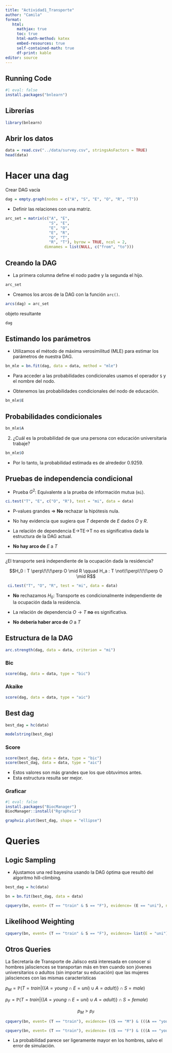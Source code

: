 ```yaml
---
title: "Actividad1_Transporte"
author: "Camila"
format:
   html:
     mathjax: true
     toc: true
     html-math-method: katex
     embed-resources: true
     self-contained-math: true
     df-print: kable
editor: source
---
```


## Running Code

```r
#| eval: false
install.packages("bnlearn")
```

## Librerías

```r
library(bnlearn)
```

## Abrir los datos

```r
data = read.csv("../data/survey.csv", stringsAsFactors = TRUE)
head(data)
```

# Hacer una dag

Crear DAG vacía

```r
dag = empty.graph(nodes = c("A", "S", "E", "O", "R", "T"))
```

-   Definir las relaciones con una matriz.

```r
arc_set = matrix(c("A", "E", 
                   "S", "E",
                   "E", "O",
                   "E", "R",
                   "O", "T",
                   "R", "T"), byrow = TRUE, ncol = 2,
                 dimnames = list(NULL, c("from", "to")))

```

## **Creando la DAG**

-   La primera columna define el nodo padre y la segunda el hijo.

```r
arc_set
```

-   Creamos los arcos de la DAG con la función `arc()`.

```r
arcs(dag) = arc_set
```

objeto resultante

```r
dag
```

## **Estimando los parámetros**

-   Utilizamos el método de máxima verosimilitud (MLE) para estimar los parámetros de nuestra DAG.

```r
bn_mle = bn.fit(dag, data = data, method = "mle")
```

-   Para acceder a las probabilidades condicionales usamos el operador `$` y el nombre del nodo.

-   Obtenemos las probabilidades condicionales del nodo de educación.

```r
bn_mle$E
```

## **Probabilidades condicionales**

```r
bn_mle$A
```

2.  ¿Cuál es la probabilidad de que una persona con educación universitaria trabaje?

```r
bn_mle$O
```

-   Por lo tanto, la probabilidad estimada es de alrededor 0.9259.

## **Pruebas de independencia condicional**

-   Prueba $G^2$: Equivalente a la prueba de información mutua (`mi`).

```r
ci.test("T", "E", c("O", "R"), test = "mi", data = data)
```

-   P-values grandes $\Longrightarrow$ **No** rechazar la hipótesis nula.

-   No hay evidencia que sugiera que $T$ depende de $E$ dados $O$ y $R$.

-   La relación de dependencia E→TE→T no es significativa dada la estructura de la DAG actual.

-   **No hay arco de** $E$ a $T$

------------------------------------------------------------------------

¿El transporte será independiente de la ocupación dada la residencia?

$$H_0 : T \perp\!\!\!\perp O \mid R \qquad H_a : T \not\!\perp\!\!\!\perp O \mid R$$

```r
 ci.test("T", "O", "R", test = "mi", data = data)
```

-   **No** rechazamos $H_0$: Transporte es condicionalmente independiente de la ocupación dada la residencia.

-   La relación de dependencia $O \rightarrow T$ **no** es significativa.

-   **No debería haber arco de** $O$ a $T$

## **Estructura de la DAG**

```r
arc.strength(dag, data = data, criterion = "mi")
```

### Bic

```r
score(dag, data = data, type = "bic")
```

### Akaike

```r
score(dag, data = data, type = "aic")
```

## Best dag

```r
best_dag = hc(data)
```

```r
modelstring(best_dag)
```

### Score

```r
score(best_dag, data = data, type = "bic")
score(best_dag, data = data, type = "aic")
```

-   Estos valores son más grandes que los que obtuvimos antes.
-   Esta estructura resulta ser mejor.

### Graficar

```r
#| eval: false
install.packages("BiocManager")
BiocManager::install("Rgraphviz")
```

```r
graphviz.plot(best_dag, shape = "ellipse")
```

# Queries

## Logic Sampling

-   Ajustamos una red bayesina usando la DAG óptima que resultó del algoritmo hill-climbing.

```r
best_dag = hc(data)
```

```r
bn = bn.fit(best_dag, data = data)
```

```r
cpquery(bn, event= (T == "train" & S == "F"), evidence= (E == "uni"), n= 10^6)
```

## Likelihood Weighting

```r
cpquery(bn, event= (T == "train" & S == "F"), evidence= list(E = "uni"), method = "lw")
```

## Otros Queries

La Secretaría de Transporte de Jalisco está interesada en conocer si hombres jalisciences se transportan más en tren cuando son jóvenes universitarios o adultos (sin importar su educación) que las mujeres jalisciences con las mismas características

$p_M = \mathbb{P}(T= train | \{(A= young \cap E = uni)\cup A = adult) \} \cap S= male)$

$p_F = \mathbb{P}(T= train | \{(A= young \cap E = uni)\cup A = adult) \} \cap S= female)$

$$
p_M > p_F
$$

```r
cpquery(bn, event= (T == "train"), evidence= ((S == "M") & (((A == "young") & (E == "uni")) | (A == "adult"))), n = 10^6)
```

```r
cpquery(bn, event= (T == "train"), evidence= ((S == "F") & (((A == "young") & (E == "uni")) | (A == "adult"))), n = 10^6)
```

-   La probabilidad parece ser ligeramente mayor en los hombres, salvo el error de simulación.
